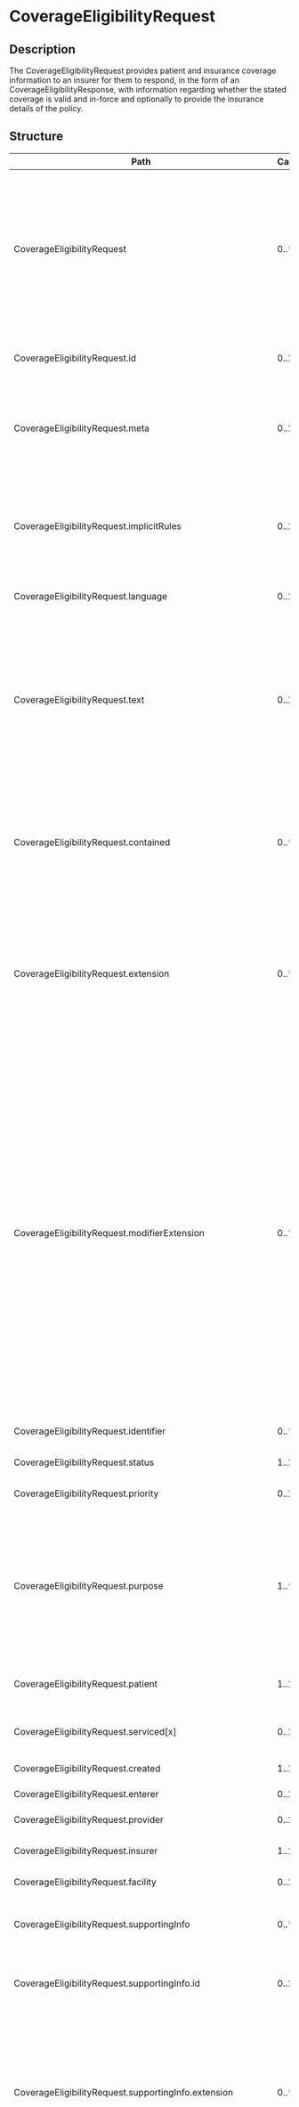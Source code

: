 # CoverageEligibilityRequest

## Description

The CoverageEligibilityRequest provides patient and insurance coverage information to an insurer for them to respond, in the form of an CoverageEligibilityResponse, with information regarding whether the stated coverage is valid and in-force and optionally to provide the insurance details of the policy.

## Structure

| Path                                                        | Cardinality | Type                                  | Description                                                                                                                                                                                                                                                                                                                                                                                                                                                                                                                                                                                                                                                                                                                                                                                                                                                   |
| ----------------------------------------------------------- | ----------- | ------------------------------------- | ------------------------------------------------------------------------------------------------------------------------------------------------------------------------------------------------------------------------------------------------------------------------------------------------------------------------------------------------------------------------------------------------------------------------------------------------------------------------------------------------------------------------------------------------------------------------------------------------------------------------------------------------------------------------------------------------------------------------------------------------------------------------------------------------------------------------------------------------------------- |
| CoverageEligibilityRequest                                  | 0..\*       | CoverageEligibilityRequest            | The CoverageEligibilityRequest provides patient and insurance coverage information to an insurer for them to respond, in the form of an CoverageEligibilityResponse, with information regarding whether the stated coverage is valid and in-force and optionally to provide the insurance details of the policy.                                                                                                                                                                                                                                                                                                                                                                                                                                                                                                                                              |
| CoverageEligibilityRequest.id                               | 0..1        | http://hl7.org/fhirpath/System.String | The logical id of the resource, as used in the URL for the resource. Once assigned, this value never changes.                                                                                                                                                                                                                                                                                                                                                                                                                                                                                                                                                                                                                                                                                                                                                 |
| CoverageEligibilityRequest.meta                             | 0..1        | Meta                                  | The metadata about the resource. This is content that is maintained by the infrastructure. Changes to the content might not always be associated with version changes to the resource.                                                                                                                                                                                                                                                                                                                                                                                                                                                                                                                                                                                                                                                                        |
| CoverageEligibilityRequest.implicitRules                    | 0..1        | uri                                   | A reference to a set of rules that were followed when the resource was constructed, and which must be understood when processing the content. Often, this is a reference to an implementation guide that defines the special rules along with other profiles etc.                                                                                                                                                                                                                                                                                                                                                                                                                                                                                                                                                                                             |
| CoverageEligibilityRequest.language                         | 0..1        | code                                  | The base language in which the resource is written.                                                                                                                                                                                                                                                                                                                                                                                                                                                                                                                                                                                                                                                                                                                                                                                                           |
| CoverageEligibilityRequest.text                             | 0..1        | Narrative                             | A human-readable narrative that contains a summary of the resource and can be used to represent the content of the resource to a human. The narrative need not encode all the structured data, but is required to contain sufficient detail to make it "clinically safe" for a human to just read the narrative. Resource definitions may define what content should be represented in the narrative to ensure clinical safety.                                                                                                                                                                                                                                                                                                                                                                                                                               |
| CoverageEligibilityRequest.contained                        | 0..\*       | Resource                              | These resources do not have an independent existence apart from the resource that contains them - they cannot be identified independently, and nor can they have their own independent transaction scope.                                                                                                                                                                                                                                                                                                                                                                                                                                                                                                                                                                                                                                                     |
| CoverageEligibilityRequest.extension                        | 0..\*       | Extension                             | May be used to represent additional information that is not part of the basic definition of the resource. To make the use of extensions safe and manageable, there is a strict set of governance applied to the definition and use of extensions. Though any implementer can define an extension, there is a set of requirements that SHALL be met as part of the definition of the extension.                                                                                                                                                                                                                                                                                                                                                                                                                                                                |
| CoverageEligibilityRequest.modifierExtension                | 0..\*       | Extension                             | May be used to represent additional information that is not part of the basic definition of the resource and that modifies the understanding of the element that contains it and/or the understanding of the containing element's descendants. Usually modifier elements provide negation or qualification. To make the use of extensions safe and manageable, there is a strict set of governance applied to the definition and use of extensions. Though any implementer is allowed to define an extension, there is a set of requirements that SHALL be met as part of the definition of the extension. Applications processing a resource are required to check for modifier extensions.Modifier extensions SHALL NOT change the meaning of any elements on Resource or DomainResource (including cannot change the meaning of modifierExtension itself). |
| CoverageEligibilityRequest.identifier                       | 0..\*       | Identifier                            | A unique identifier assigned to this coverage eligiblity request.                                                                                                                                                                                                                                                                                                                                                                                                                                                                                                                                                                                                                                                                                                                                                                                             |
| CoverageEligibilityRequest.status                           | 1..1        | code                                  | The status of the resource instance.                                                                                                                                                                                                                                                                                                                                                                                                                                                                                                                                                                                                                                                                                                                                                                                                                          |
| CoverageEligibilityRequest.priority                         | 0..1        | CodeableConcept                       | When the requestor expects the processor to complete processing.                                                                                                                                                                                                                                                                                                                                                                                                                                                                                                                                                                                                                                                                                                                                                                                              |
| CoverageEligibilityRequest.purpose                          | 1..\*       | code                                  | Code to specify whether requesting: prior authorization requirements for some service categories or billing codes; benefits for coverages specified or discovered; discovery and return of coverages for the patient; and/or validation that the specified coverage is in-force at the date/period specified or 'now' if not specified.                                                                                                                                                                                                                                                                                                                                                                                                                                                                                                                       |
| CoverageEligibilityRequest.patient                          | 1..1        | Reference                             | The party who is the beneficiary of the supplied coverage and for whom eligibility is sought.                                                                                                                                                                                                                                                                                                                                                                                                                                                                                                                                                                                                                                                                                                                                                                 |
| CoverageEligibilityRequest.serviced[x]                      | 0..1        | date                                  | The date or dates when the enclosed suite of services were performed or completed.                                                                                                                                                                                                                                                                                                                                                                                                                                                                                                                                                                                                                                                                                                                                                                            |
| CoverageEligibilityRequest.created                          | 1..1        | dateTime                              | The date when this resource was created.                                                                                                                                                                                                                                                                                                                                                                                                                                                                                                                                                                                                                                                                                                                                                                                                                      |
| CoverageEligibilityRequest.enterer                          | 0..1        | Reference                             | Person who created the request.                                                                                                                                                                                                                                                                                                                                                                                                                                                                                                                                                                                                                                                                                                                                                                                                                               |
| CoverageEligibilityRequest.provider                         | 0..1        | Reference                             | The provider which is responsible for the request.                                                                                                                                                                                                                                                                                                                                                                                                                                                                                                                                                                                                                                                                                                                                                                                                            |
| CoverageEligibilityRequest.insurer                          | 1..1        | Reference                             | The Insurer who issued the coverage in question and is the recipient of the request.                                                                                                                                                                                                                                                                                                                                                                                                                                                                                                                                                                                                                                                                                                                                                                          |
| CoverageEligibilityRequest.facility                         | 0..1        | Reference                             | Facility where the services are intended to be provided.                                                                                                                                                                                                                                                                                                                                                                                                                                                                                                                                                                                                                                                                                                                                                                                                      |
| CoverageEligibilityRequest.supportingInfo                   | 0..\*       | BackboneElement                       | Additional information codes regarding exceptions, special considerations, the condition, situation, prior or concurrent issues.                                                                                                                                                                                                                                                                                                                                                                                                                                                                                                                                                                                                                                                                                                                              |
| CoverageEligibilityRequest.supportingInfo.id                | 0..1        | http://hl7.org/fhirpath/System.String | Unique id for the element within a resource (for internal references). This may be any string value that does not contain spaces.                                                                                                                                                                                                                                                                                                                                                                                                                                                                                                                                                                                                                                                                                                                             |
| CoverageEligibilityRequest.supportingInfo.extension         | 0..\*       | Extension                             | May be used to represent additional information that is not part of the basic definition of the element. To make the use of extensions safe and manageable, there is a strict set of governance applied to the definition and use of extensions. Though any implementer can define an extension, there is a set of requirements that SHALL be met as part of the definition of the extension.                                                                                                                                                                                                                                                                                                                                                                                                                                                                 |
| CoverageEligibilityRequest.supportingInfo.modifierExtension | 0..\*       | Extension                             | May be used to represent additional information that is not part of the basic definition of the element and that modifies the understanding of the element in which it is contained and/or the understanding of the containing element's descendants. Usually modifier elements provide negation or qualification. To make the use of extensions safe and manageable, there is a strict set of governance applied to the definition and use of extensions. Though any implementer can define an extension, there is a set of requirements that SHALL be met as part of the definition of the extension. Applications processing a resource are required to check for modifier extensions.Modifier extensions SHALL NOT change the meaning of any elements on Resource or DomainResource (including cannot change the meaning of modifierExtension itself).    |
| CoverageEligibilityRequest.supportingInfo.sequence          | 1..1        | positiveInt                           | A number to uniquely identify supporting information entries.                                                                                                                                                                                                                                                                                                                                                                                                                                                                                                                                                                                                                                                                                                                                                                                                 |
| CoverageEligibilityRequest.supportingInfo.information       | 1..1        | Reference                             | Additional data or information such as resources, documents, images etc. including references to the data or the actual inclusion of the data.                                                                                                                                                                                                                                                                                                                                                                                                                                                                                                                                                                                                                                                                                                                |
| CoverageEligibilityRequest.supportingInfo.appliesToAll      | 0..1        | boolean                               | The supporting materials are applicable for all detail items, product/servce categories and specific billing codes.                                                                                                                                                                                                                                                                                                                                                                                                                                                                                                                                                                                                                                                                                                                                           |
| CoverageEligibilityRequest.insurance                        | 0..\*       | BackboneElement                       | Financial instruments for reimbursement for the health care products and services.                                                                                                                                                                                                                                                                                                                                                                                                                                                                                                                                                                                                                                                                                                                                                                            |
| CoverageEligibilityRequest.insurance.id                     | 0..1        | http://hl7.org/fhirpath/System.String | Unique id for the element within a resource (for internal references). This may be any string value that does not contain spaces.                                                                                                                                                                                                                                                                                                                                                                                                                                                                                                                                                                                                                                                                                                                             |
| CoverageEligibilityRequest.insurance.extension              | 0..\*       | Extension                             | May be used to represent additional information that is not part of the basic definition of the element. To make the use of extensions safe and manageable, there is a strict set of governance applied to the definition and use of extensions. Though any implementer can define an extension, there is a set of requirements that SHALL be met as part of the definition of the extension.                                                                                                                                                                                                                                                                                                                                                                                                                                                                 |
| CoverageEligibilityRequest.insurance.modifierExtension      | 0..\*       | Extension                             | May be used to represent additional information that is not part of the basic definition of the element and that modifies the understanding of the element in which it is contained and/or the understanding of the containing element's descendants. Usually modifier elements provide negation or qualification. To make the use of extensions safe and manageable, there is a strict set of governance applied to the definition and use of extensions. Though any implementer can define an extension, there is a set of requirements that SHALL be met as part of the definition of the extension. Applications processing a resource are required to check for modifier extensions.Modifier extensions SHALL NOT change the meaning of any elements on Resource or DomainResource (including cannot change the meaning of modifierExtension itself).    |
| CoverageEligibilityRequest.insurance.focal                  | 0..1        | boolean                               | A flag to indicate that this Coverage is to be used for evaluation of this request when set to true.                                                                                                                                                                                                                                                                                                                                                                                                                                                                                                                                                                                                                                                                                                                                                          |
| CoverageEligibilityRequest.insurance.coverage               | 1..1        | Reference                             | Reference to the insurance card level information contained in the Coverage resource. The coverage issuing insurer will use these details to locate the patient's actual coverage within the insurer's information system.                                                                                                                                                                                                                                                                                                                                                                                                                                                                                                                                                                                                                                    |
| CoverageEligibilityRequest.insurance.businessArrangement    | 0..1        | string                                | A business agreement number established between the provider and the insurer for special business processing purposes.                                                                                                                                                                                                                                                                                                                                                                                                                                                                                                                                                                                                                                                                                                                                        |
| CoverageEligibilityRequest.item                             | 0..\*       | BackboneElement                       | Service categories or billable services for which benefit details and/or an authorization prior to service delivery may be required by the payor.                                                                                                                                                                                                                                                                                                                                                                                                                                                                                                                                                                                                                                                                                                             |
| CoverageEligibilityRequest.item.id                          | 0..1        | http://hl7.org/fhirpath/System.String | Unique id for the element within a resource (for internal references). This may be any string value that does not contain spaces.                                                                                                                                                                                                                                                                                                                                                                                                                                                                                                                                                                                                                                                                                                                             |
| CoverageEligibilityRequest.item.extension                   | 0..\*       | Extension                             | May be used to represent additional information that is not part of the basic definition of the element. To make the use of extensions safe and manageable, there is a strict set of governance applied to the definition and use of extensions. Though any implementer can define an extension, there is a set of requirements that SHALL be met as part of the definition of the extension.                                                                                                                                                                                                                                                                                                                                                                                                                                                                 |
| CoverageEligibilityRequest.item.modifierExtension           | 0..\*       | Extension                             | May be used to represent additional information that is not part of the basic definition of the element and that modifies the understanding of the element in which it is contained and/or the understanding of the containing element's descendants. Usually modifier elements provide negation or qualification. To make the use of extensions safe and manageable, there is a strict set of governance applied to the definition and use of extensions. Though any implementer can define an extension, there is a set of requirements that SHALL be met as part of the definition of the extension. Applications processing a resource are required to check for modifier extensions.Modifier extensions SHALL NOT change the meaning of any elements on Resource or DomainResource (including cannot change the meaning of modifierExtension itself).    |
| CoverageEligibilityRequest.item.supportingInfoSequence      | 0..\*       | positiveInt                           | Exceptions, special conditions and supporting information applicable for this service or product line.                                                                                                                                                                                                                                                                                                                                                                                                                                                                                                                                                                                                                                                                                                                                                        |
| CoverageEligibilityRequest.item.category                    | 0..1        | CodeableConcept                       | Code to identify the general type of benefits under which products and services are provided.                                                                                                                                                                                                                                                                                                                                                                                                                                                                                                                                                                                                                                                                                                                                                                 |
| CoverageEligibilityRequest.item.productOrService            | 0..1        | CodeableConcept                       | This contains the product, service, drug or other billing code for the item.                                                                                                                                                                                                                                                                                                                                                                                                                                                                                                                                                                                                                                                                                                                                                                                  |
| CoverageEligibilityRequest.item.modifier                    | 0..\*       | CodeableConcept                       | Item typification or modifiers codes to convey additional context for the product or service.                                                                                                                                                                                                                                                                                                                                                                                                                                                                                                                                                                                                                                                                                                                                                                 |
| CoverageEligibilityRequest.item.provider                    | 0..1        | Reference                             | The practitioner who is responsible for the product or service to be rendered to the patient.                                                                                                                                                                                                                                                                                                                                                                                                                                                                                                                                                                                                                                                                                                                                                                 |
| CoverageEligibilityRequest.item.quantity                    | 0..1        | Quantity                              | The number of repetitions of a service or product.                                                                                                                                                                                                                                                                                                                                                                                                                                                                                                                                                                                                                                                                                                                                                                                                            |
| CoverageEligibilityRequest.item.unitPrice                   | 0..1        | Money                                 | The amount charged to the patient by the provider for a single unit.                                                                                                                                                                                                                                                                                                                                                                                                                                                                                                                                                                                                                                                                                                                                                                                          |
| CoverageEligibilityRequest.item.facility                    | 0..1        | Reference                             | Facility where the services will be provided.                                                                                                                                                                                                                                                                                                                                                                                                                                                                                                                                                                                                                                                                                                                                                                                                                 |
| CoverageEligibilityRequest.item.diagnosis                   | 0..\*       | BackboneElement                       | Patient diagnosis for which care is sought.                                                                                                                                                                                                                                                                                                                                                                                                                                                                                                                                                                                                                                                                                                                                                                                                                   |
| CoverageEligibilityRequest.item.diagnosis.id                | 0..1        | http://hl7.org/fhirpath/System.String | Unique id for the element within a resource (for internal references). This may be any string value that does not contain spaces.                                                                                                                                                                                                                                                                                                                                                                                                                                                                                                                                                                                                                                                                                                                             |
| CoverageEligibilityRequest.item.diagnosis.extension         | 0..\*       | Extension                             | May be used to represent additional information that is not part of the basic definition of the element. To make the use of extensions safe and manageable, there is a strict set of governance applied to the definition and use of extensions. Though any implementer can define an extension, there is a set of requirements that SHALL be met as part of the definition of the extension.                                                                                                                                                                                                                                                                                                                                                                                                                                                                 |
| CoverageEligibilityRequest.item.diagnosis.modifierExtension | 0..\*       | Extension                             | May be used to represent additional information that is not part of the basic definition of the element and that modifies the understanding of the element in which it is contained and/or the understanding of the containing element's descendants. Usually modifier elements provide negation or qualification. To make the use of extensions safe and manageable, there is a strict set of governance applied to the definition and use of extensions. Though any implementer can define an extension, there is a set of requirements that SHALL be met as part of the definition of the extension. Applications processing a resource are required to check for modifier extensions.Modifier extensions SHALL NOT change the meaning of any elements on Resource or DomainResource (including cannot change the meaning of modifierExtension itself).    |
| CoverageEligibilityRequest.item.diagnosis.diagnosis[x]      | 0..1        | CodeableConcept                       | The nature of illness or problem in a coded form or as a reference to an external defined Condition.                                                                                                                                                                                                                                                                                                                                                                                                                                                                                                                                                                                                                                                                                                                                                          |
| CoverageEligibilityRequest.item.detail                      | 0..\*       | Reference                             | The plan/proposal/order describing the proposed service in detail.                                                                                                                                                                                                                                                                                                                                                                                                                                                                                                                                                                                                                                                                                                                                                                                            |

## Search Parameters

| Name                    | Type      | Description                                                               | Expression                                                                        |
| ----------------------- | --------- | ------------------------------------------------------------------------- | --------------------------------------------------------------------------------- |
| \_text                  | string    | Search on the narrative of the resource                                   |
| \_content               | string    | Search on the entire content of the resource                              |
| \_id                    | token     | Logical id of this artifact                                               | Resource.id                                                                       |
| \_lastUpdated           | date      | When the resource version last changed                                    | Resource.meta.lastUpdated                                                         |
| \_profile               | uri       | Profiles this resource claims to conform to                               | Resource.meta.profile                                                             |
| \_query                 | token     | A custom search profile that describes a specific defined query operation |
| \_security              | token     | Security Labels applied to this resource                                  | Resource.meta.security                                                            |
| \_source                | uri       | Identifies where the resource comes from                                  | Resource.meta.source                                                              |
| \_tag                   | token     | Tags applied to this resource                                             | Resource.meta.tag                                                                 |
| created                 | date      | The creation date for the EOB                                             | CoverageEligibilityRequest.created                                                |
| enterer                 | reference | The party who is responsible for the request                              | CoverageEligibilityRequest.enterer                                                |
| facility                | reference | Facility responsible for the goods and services                           | CoverageEligibilityRequest.facility                                               |
| identifier              | token     | The business identifier of the Eligibility                                | CoverageEligibilityRequest.identifier                                             |
| patient                 | reference | The reference to the patient                                              | CoverageEligibilityRequest.patient                                                |
| provider                | reference | The reference to the provider                                             | CoverageEligibilityRequest.provider                                               |
| status                  | token     | The status of the EligibilityRequest                                      | CoverageEligibilityRequest.status                                                 |
| \_iguhealth-version-seq | number    | The version sequence of the resource                                      | Resource.meta.extension.where(url='https://iguhealth.app/version-sequence').value |
| \_iguhealth-author      | token     | The author of the resource                                                | Resource.meta.extension.where(url='https://iguhealth.app/author').value           |
